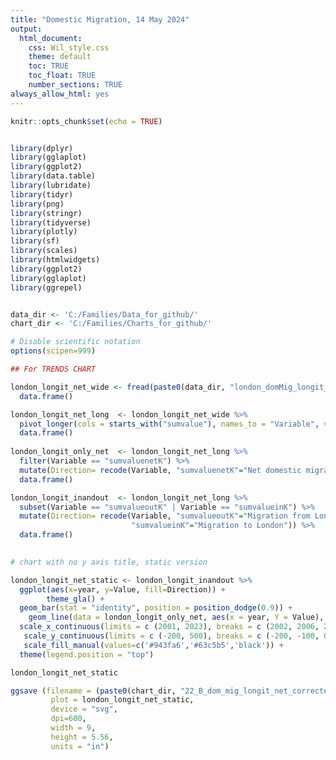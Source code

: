 ```yaml
---
title: "Domestic Migration, 14 May 2024"
output: 
  html_document:
    css: Wil_style.css
    theme: default
    toc: TRUE
    toc_float: TRUE
    number_sections: TRUE
always_allow_html: yes
---
```



```r

knitr::opts_chunk$set(echo = TRUE)


library(dplyr)
library(gglaplot)
library(ggplot2)
library(data.table)
library(lubridate)
library(tidyr)
library(png)
library(stringr)
library(tidyverse)
library(plotly)
library(sf)
library(scales)
library(htmlwidgets)
library(ggplot2)
library(gglaplot)
library(ggrepel)


data_dir <- 'C:/Families/Data_for_github/'
chart_dir <- 'C:/Families/Charts_for_github/'

# Disable scientific notation
options(scipen=999)


```


```r

## For TRENDS CHART

london_longit_net_wide <- fread(paste0(data_dir, "london_domMig_longit_wide_corrected.csv")) %>%
  data.frame()

london_longit_net_long  <- london_longit_net_wide %>% 
  pivot_longer(cols = starts_with("sumvalue"), names_to = "Variable", values_to = "Value") %>%
  data.frame()
  
london_longit_only_net  <- london_longit_net_long %>% 
  filter(Variable == "sumvaluenetK") %>%
  mutate(Direction= recode(Variable, "sumvaluenetK"="Net domestic migration")) %>%
  data.frame()

london_longit_inandout  <- london_longit_net_long %>%
  subset(Variable == "sumvalueoutK" | Variable == "sumvalueinK") %>%
  mutate(Direction= recode(Variable, "sumvalueoutK"="Migration from London", 
                           "sumvalueinK"="Migration to London")) %>%
  data.frame()
  

```


```r

# chart with no y axis title, static version

london_longit_net_static <- london_longit_inandout %>%
  ggplot(aes(x=year, y=Value, fill=Direction)) +  
        theme_gla() +
  geom_bar(stat = "identity", position = position_dodge(0.9)) + 
    geom_line(data = london_longit_only_net, aes(x = year, Y = Value), size = 1)  +
  scale_x_continuous(limits = c (2001, 2023), breaks = c (2002, 2006, 2010, 2014, 2018, 2022)) +
   scale_y_continuous(limits = c (-200, 500), breaks = c (-200, -100, 0, 100, 200, 300, 400, 500), labels = label_number(suffix = "K", prefix = ""))  +
   scale_fill_manual(values=c('#943fa6','#63c5b5','black')) +
  theme(legend.position = "top") 

london_longit_net_static

ggsave (filename = (paste0(chart_dir, "22_B_dom_mig_longit_net_corrected.svg")),
         plot = london_longit_net_static,
         device = "svg",
         dpi=600,
         width = 9,
         height = 5.56,
         units = "in")

```

